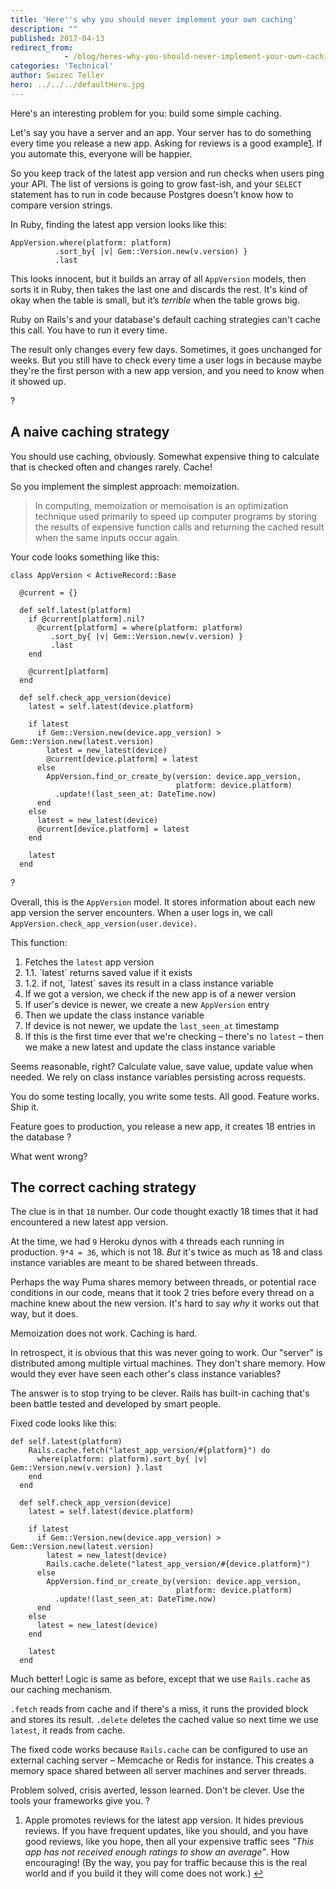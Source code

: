 ```yaml
---
title: 'Here''s why you should never implement your own caching'
description: ""
published: 2017-04-13
redirect_from: 
            - /blog/heres-why-you-should-never-implement-your-own-caching/swizec/7567
categories: 'Technical'
author: Swizec Teller
hero: ../../../defaultHero.jpg
---
```

Here's an interesting problem for you: build some simple caching.



Let's say you have a server and an app. Your server has to do something every time you release a new app. Asking for reviews is a good example[1](#fn1). If you automate this, everyone will be happier.



So you keep track of the latest app version and run checks when users ping your API. The list of versions is going to grow fast-ish, and your `SELECT` statement has to run in code because Postgres doesn't know how to compare version strings.



In Ruby, finding the latest app version looks like this:



```
AppVersion.where(platform: platform)
          .sort_by{ |v| Gem::Version.new(v.version) }
          .last
```



This looks innocent, but it builds an array of all `AppVersion` models, then sorts it in Ruby, then takes the last one and discards the rest. It's kind of okay when the table is small, but it’s _terrible_ when the table grows big.



Ruby on Rails's and your database's default caching strategies can't cache this call. You have to run it every time.



The result only changes every few days. Sometimes, it goes unchanged for weeks. But you still have to check every time a user logs in because maybe they're the first person with a new app version, and you need to know when it showed up.



?



## A naive caching strategy



You should use caching, obviously. Somewhat expensive thing to calculate that is checked often and changes rarely. Cache!



So you implement the simplest approach: memoization.



> In computing, memoization or memoisation is an optimization technique used primarily to speed up computer programs by storing the results of expensive function calls and returning the cached result when the same inputs occur again.



Your code looks something like this:



```
class AppVersion < ActiveRecord::Base

  @current = {}

  def self.latest(platform)
    if @current[platform].nil?
      @current[platform] = where(platform: platform)
         .sort_by{ |v| Gem::Version.new(v.version) }
         .last
    end

    @current[platform]
  end

  def self.check_app_version(device)
    latest = self.latest(device.platform)

    if latest
      if Gem::Version.new(device.app_version) > Gem::Version.new(latest.version)
        latest = new_latest(device)
        @current[device.platform] = latest
      else
        AppVersion.find_or_create_by(version: device.app_version,
                                     platform: device.platform)
          .update!(last_seen_at: DateTime.now)
      end
    else
      latest = new_latest(device)
      @current[device.platform] = latest
    end

    latest
  end
```



?



Overall, this is the `AppVersion` model. It stores information about each new app version the server encounters. When a user logs in, we call `AppVersion.check_app_version(user.device)`.



This function:



1. Fetches the `latest` app version
2. 1.1. \`latest\` returns saved value if it exists
3. 1.2. if not, \`latest\` saves its result in a class instance variable
4. If we got a version, we check if the new app is of a newer version
5. If user's device is newer, we create a new `AppVersion` entry
6. Then we update the class instance variable
7. If device is not newer, we update the `last_seen_at` timestamp
8. If this is the first time ever that we're checking – there's no `latest` – then we make a new latest and update the class instance variable



Seems reasonable, right? Calculate value, save value, update value when needed. We rely on class instance variables persisting across requests.



You do some testing locally, you write some tests. All good. Feature works. Ship it.



Feature goes to production, you release a new app, it creates 18 entries in the database ?



What went wrong?



## The correct caching strategy



The clue is in that `18` number. Our code thought exactly 18 times that it had encountered a new latest app version.



At the time, we had `9` Heroku dynos with `4` threads each running in production. `9*4 = 36`, which is not 18. _But_ it's twice as much as 18 and class instance variables are meant to be shared between threads.



Perhaps the way Puma shares memory between threads, or potential race conditions in our code, means that it took 2 tries before every thread on a machine knew about the new version. It's hard to say _why_ it works out that way, but it does.



Memoization does not work. Caching is hard.



In retrospect, it is obvious that this was never going to work. Our "server" is distributed among multiple virtual machines. They don't share memory. How would they ever have seen each other's class instance variables?



The answer is to stop trying to be clever. Rails has built-in caching that's been battle tested and developed by smart people.



Fixed code looks like this:



```
def self.latest(platform)
    Rails.cache.fetch("latest_app_version/#{platform}") do
      where(platform: platform).sort_by{ |v| Gem::Version.new(v.version) }.last
    end
  end

  def self.check_app_version(device)
    latest = self.latest(device.platform)

    if latest
      if Gem::Version.new(device.app_version) > Gem::Version.new(latest.version)
        latest = new_latest(device)
        Rails.cache.delete("latest_app_version/#{device.platform}")
      else
        AppVersion.find_or_create_by(version: device.app_version,
                                     platform: device.platform)
          .update!(last_seen_at: DateTime.now)
      end
    else
      latest = new_latest(device)
    end

    latest
  end
```



Much better! Logic is same as before, except that we use `Rails.cache` as our caching mechanism.



`.fetch` reads from cache and if there's a miss, it runs the provided block and stores its result. `.delete` deletes the cached value so next time we use `latest`, it reads from cache.



The fixed code works because `Rails.cache` can be configured to use an external caching server – Memcache or Redis for instance. This creates a memory space shared between all server machines and server threads.



Problem solved, crisis averted, lesson learned. Don't be clever. Use the tools your frameworks give you. ?



1. Apple promotes reviews for the latest app version. It hides previous reviews. If you have frequent updates, like you should, and you have good reviews, like you hope, then all your expensive traffic sees _"This app has not received enough ratings to show an average"_. How encouraging! (By the way, you pay for traffic because this is the real world and if you build it they will come does not work.) [↩](#ffn1)